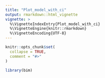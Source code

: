 ```yaml
---
title: "Plot_model_with_ci"
output: rmarkdown::html_vignette
vignette: >
  %\VignetteIndexEntry{Plot_model_with_ci}
  %\VignetteEngine{knitr::rmarkdown}
  %\VignetteEncoding{UTF-8}
---
```


```r
knitr::opts_chunk$set(
  collapse = TRUE,
  comment = "#>"
)
```

```r
library(bim)
```
